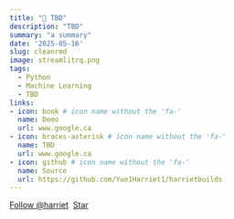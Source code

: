 ```yaml
---
title: "🧼 TBD"
description: "TBD"
summary: "a summary"
date: '2025-05-16'
slug: cleanrmd
image: streamlitrq.png
tags:
  - Python
  - Machine Learning
  - TBD
links:
- icon: book # icon name without the 'fa-'
  name: Demo
  url: www.google.ca
- icon: braces-asterisk # icon name without the 'fa-'
  name: TBD
  url: www.google.ca
- icon: github # icon name without the 'fa-'
  name: Source
  url: https://github.com/Yue1Harriet1/harrietbuilds
---
```


<!-- https://buttons.github.io/ -->
<a class="github-button" href="https://github.com/Yue1Harriet1" data-show-count="true" aria-label="Follow @harriet on GitHub">Follow &commat;harriet</a>&nbsp;
<a class="github-button" href="https://github.com/Yue1Harriet1" data-icon="octicon-star" data-show-count="true" aria-label="Star Yue1Harriet1/harrietbuilds on GitHub">Star</a>&nbsp;



